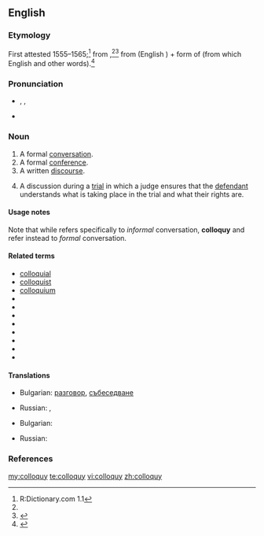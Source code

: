 ==English==

===Etymology===
First attested 1555–1565;<ref name="D.C-etym">R:Dictionary.com 1.1</ref> from {{etyl|la}} {{term|colloquium||conversation|lang=la}},<ref name="D.C-etym"/><ref name="AHD-etym">{{R:American Heritage 2000}}</ref> from {{term|com-||together, with|lang=la}} (English {{term|com-|lang=en}}) + form of {{term|loquor||speak|lang=la}} (from which English {{term|locution|lang=en}} and other words).<ref>{{R:Online Etymology Dictionary}}</ref>

===Pronunciation===
* {{a|UK|US}} {{enPR|kŏl'ə-kwē}}, {{IPA|/ˈkɒl.ə.kwi/}}, {{SAMPA|/"kQl.e.kwi/}}
* {{audio|Colloquy pronunciation.ogg|Audio (US)}}

===Noun===
{{en-noun|colloquies}}

# A formal [[conversation]].
# A formal [[conference]].
# A written [[discourse]].
# {{legal}} A discussion during a [[trial]] in which a judge ensures that the [[defendant]] understands what is taking place in the trial and what their rights are.

====Usage notes====
Note that while {{term|colloquial|lang=en}} refers specifically to ''informal'' conversation, '''colloquy''' and {{term|colloquium|lang=en}} refer instead to ''formal'' conversation.

====Related terms====
* [[colloquial]]
* [[colloquist]]
* [[colloquium]]
* {{l|en|eloquent}}
* {{l|en|grandiloquent}}
* {{l|en|illocution}}
* {{l|en|interlocutor}}
* {{l|en|interlocution}}
* {{l|en|locution}}
* {{l|en|loquacious}}
* {{l|en|perlocution}}

====Translations====
{{trans-top|A formal [[conversation]]}}
* Bulgarian: [[разговор]], [[събеседване]]
{{trans-mid}}
* Russian: {{t|ru|собеседование|n}}, {{t+|ru|разговор|m}}
{{trans-bottom}}

{{trans-top|A formal [[conference]]}}
* Bulgarian: {{t+|bg|разискване}}
{{trans-mid}}
* Russian: {{t|ru|конференция|f}}
{{trans-bottom}}

===References===
<references/>

[[my:colloquy]]
[[te:colloquy]]
[[vi:colloquy]]
[[zh:colloquy]]